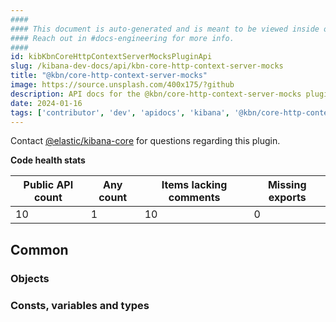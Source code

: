 ```yaml
---
####
#### This document is auto-generated and is meant to be viewed inside our experimental, new docs system.
#### Reach out in #docs-engineering for more info.
####
id: kibKbnCoreHttpContextServerMocksPluginApi
slug: /kibana-dev-docs/api/kbn-core-http-context-server-mocks
title: "@kbn/core-http-context-server-mocks"
image: https://source.unsplash.com/400x175/?github
description: API docs for the @kbn/core-http-context-server-mocks plugin
date: 2024-01-16
tags: ['contributor', 'dev', 'apidocs', 'kibana', '@kbn/core-http-context-server-mocks']
---
```




Contact [@elastic/kibana-core](https://github.com/orgs/elastic/teams/kibana-core) for questions regarding this plugin.

**Code health stats**

| Public API count  | Any count | Items lacking comments | Missing exports |
|-------------------|-----------|------------------------|-----------------|
| 10 | 1 | 10 | 0 |

## Common

### Objects
<DocDefinitionList data={kbnCoreHttpContextServerMocksObj.common.objects}/>

### Consts, variables and types
<DocDefinitionList data={kbnCoreHttpContextServerMocksObj.common.misc}/>

